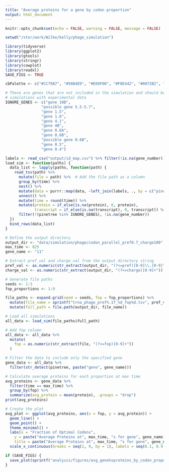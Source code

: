 ```yaml
---
title: "Average proteins for a gene by codon proportion"
output: html_document
---
```


```r
knitr::opts_chunk$set(echo = FALSE, warning = FALSE, message = FALSE)

setwd("/stor/work/Wilke/kelly/phage_simulation")

library(tidyverse)
library(ggplot2)
library(gtools)
library(stringr)
library(cowplot)
library(readxl)
SAVE_FIGS <- TRUE

cbPalette <- c("#CC79A7", "#56B4E9", "#E69F00", "#F0E442", "#0072B2", "#D55E00", "#009E73", "#999999")

# These are genes that are not included in the simulation and should be removed before comparing
# simulations with experimental data
IGNORE_GENES <- c("gene 10B",
                "possible gene 5.5-5.7",
                "gene 1.5",
                "gene 1.6",
                "gene 4.1",
                "gene 4B",
                "gene 0.6A",
                "gene 0.6B",
                "possible gene 0.6B",
                "gene 0.5",
                "gene 0.4")
```

```r
labels <- read_csv("output/id_map.csv") %>% filter(!is.na(gene_number))
load_sim <- function(paths) {
  data_list <- lapply(paths, function(path) {
    read_tsv(path) %>%
      mutate(file = path) %>%  # Add the file path as a column
      group_by(time) %>%
      nest() %>%
      mutate(data = purrr::map(data, ~left_join(labels, ., by = c("pinetree" = "species")))) %>%
      unnest() %>%
      mutate(time = round(time)) %>%
      mutate(protein = if_else(is.na(protein), 0, protein),
             transcript = if_else(is.na(transcript), 0, transcript)) %>%
      filter(!(pinetree %in% IGNORE_GENES), !is.na(gene_number))
  })
  bind_rows(data_list)
}

# Define the output directory
output_dir <- "data/simulation/phage/codon_parallel_pref0.7_charge100"
max_time <- 825
gene_name <- "11"

# Extract pref_val and charge_val from the output directory string
pref_val <- as.numeric(str_extract(output_dir, "(?<=pref)[0-9]\\.[0-9]"))
charge_val <- as.numeric(str_extract(output_dir, "(?<=charge)[0-9]+"))

# Generate file paths
seeds <- 1:3
fop_proportions <- 1:9

file_paths <- expand.grid(seed = seeds, fop = fop_proportions) %>%
  mutate(file_name = sprintf("trna_phage_pref%.1f_%d_fop%d.tsv", pref_val, seed, fop)) %>%
  mutate(full_path = file.path(output_dir, file_name))

# Load all simulations
all_data <- load_sim(file_paths$full_path)

# Add fop column
all_data <- all_data %>%
  mutate(
    fop = as.numeric(str_extract(file, "(?<=fop)[0-9]+"))
  )

# Filter the data to include only the specified gene
gene_data <- all_data %>%
  filter(str_detect(pinetree, paste("gene", gene_name)))

# Calculate average proteins for each proportion at max time
avg_proteins <- gene_data %>%
  filter(time == max_time) %>%
  group_by(fop) %>%
  summarize(avg_protein = mean(protein), .groups = "drop")
print(avg_proteins)

# Create the plot
avg_plot <- ggplot(avg_proteins, aes(x = fop, y = avg_protein)) +
  geom_line() +
  geom_point() +
  theme_minimal() +
  labs(x = "Fraction of Optimal Codons", 
    y = paste("Average Proteins at", max_time, "s for gene", gene_name), 
    title = paste("Average Proteins at", max_time, "s for gene", gene_name, "for Fractions of Optimal Codons   [ tRNA pref proportion:", pref_val, "& charge rate:", charge_val,"]")) +
  scale_x_continuous(breaks = seq(1, 9, by = 1), labels = seq(0.1, 0.9, by = 0.1))

if (SAVE_FIGS) {
  save_plot(sprintf("analysis/figures/avg_gene%sproteins_by_codon_proportion_%ds_pref%.1f_charge%d.pdf", gene_name, max_time, pref_val, charge_val), avg_plot, base_width = 12, base_height = 12)
}
```
